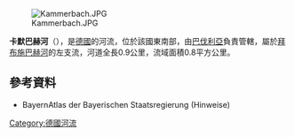 {{Multiple issues|
{{Expand language|1=de|time=2020-08-25T23:43:18+00:00}}
{{Onesource|time=2020-08-25T23:43:18+00:00}}
}}
{{Coord|50|1|38.17|N|9|18|4.55|E|display=title}}
[[Image:Kammerbach.JPG|right]]

'''卡默巴赫河'''（{{lang-de|Kammerbach}}），是[[德國|德國]]的河流，位於該國東南部，由[[巴伐利亞|巴伐利亞]]負責管轄，屬於[[拜布施巴赫河|拜布施巴赫河]]的左支流，河道全長0.9公里，流域面積0.8平方公里。

==參考資料==
* BayernAtlas der Bayerischen Staatsregierung (Hinweise)

{{Germany-geo-stub}}
[[Category:德國河流|Category:德國河流]]